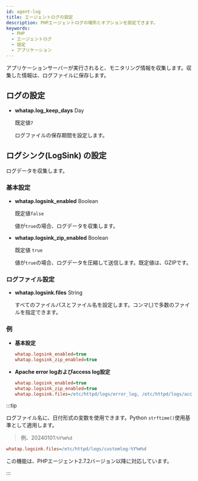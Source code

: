 ```yaml
---
id: agent-log
title: エージェントログの設定
description: PHPエージェントログの場所とオプションを設定できます。
keywords:
  - PHP
  - エージェントログ
  - 設定
  - アプリケーション
---
```


アプリケーションサーバーが実行されると、モニタリング情報を収集します。収集した情報は、ログファイルに保存します。 

## ログの設定

- **whatap.log_keep_days** <span class='type'>Day</span>

  既定値`7`

  ログファイルの保存期間を設定します。

## ログシンク(LogSink) の設定

ログデータを収集します。

### 基本設定

- **whatap.logsink_enabled** <span class='type'>Boolean</span>

  既定値`false`

  値が`true`の場合、ログデータを収集します。

- **whatap.logsink_zip_enabled** <span class='type'>Boolean</span>

  既定値 `true`

  値が`true`の場合、ログデータを圧縮して送信します。既定値は、GZIPです。

### ログファイル設定

- **whatap.logsink.files** <span class='type'>String</span>

  すべてのファイルパスとファイル名を設定します。コンマ(,)で多数のファイルを指定できます。 

### 例

- **基本設定**

  ```ini title='whatap.ini'
  whatap.logsink_enabled=true
  whatap.logsink_zip_enabled=true
  ```

- **Apache error logおよびaccess log設定**

  ```ini title='whatap.ini'
  whatap.logsink_enabled=true
  whatap.logsink_zip_enabled=true
  whatap.logsink.files=/etc/httpd/logs/error_log, /etc/httpd/logs/access_log
  ```

:::tip

ログファイル名に、日付形式の変数を使用できます。Python `strftime()`使用基準として適用します。 

> 例、20240101:`%Y%m%d`

```ini title="whatap.ini"
whatap.logsink.files=/etc/httpd/logs/customlog-%Y%m%d
```

この機能は、PHPエージェント2.7.2バージョン以降に対応しています。 

:::
